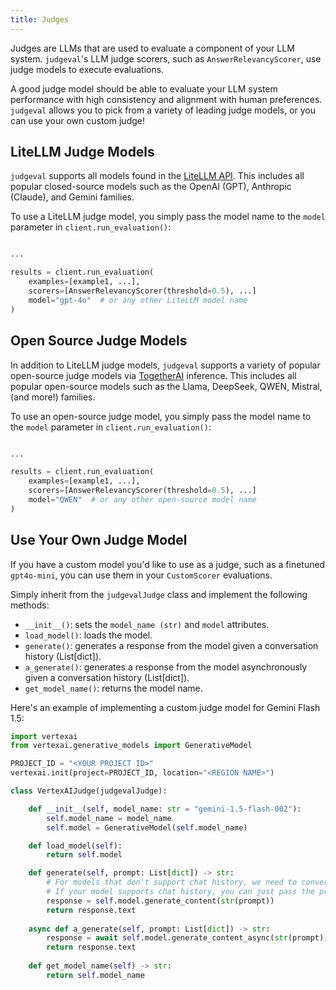 ```yaml
---
title: Judges
---
```


Judges are LLMs that are used to evaluate a component of your LLM system. `judgeval`'s LLM judge scorers, such as 
`AnswerRelevancyScorer`, use judge models to execute evaluations.

A good judge model should be able to evaluate your LLM system performance with high consistency and alignment with human preferences. 
`judgeval` allows you to pick from a variety of leading judge models, or you can use your own custom judge!


## LiteLLM Judge Models
`judgeval` supports all models found in the [LiteLLM API](https://docs.litellm.ai/docs/providers). 
This includes all popular closed-source models such as the OpenAI (GPT), Anthropic (Claude), and Gemini families. 

To use a LiteLLM judge model, you simply pass the model name to the `model` parameter in `client.run_evaluation()`:

```python judge.py

...

results = client.run_evaluation(
    examples=[example1, ...],
    scorers=[AnswerRelevancyScorer(threshold=0.5), ...]
    model="gpt-4o"  # or any other LiteLLM model name
)
```

## Open Source Judge Models

In addition to LiteLLM judge models, `judgeval` supports a variety of popular open-source judge models via [TogetherAI](https://together.ai/) inference. 
This includes all popular open-source models such as the Llama, DeepSeek, QWEN, Mistral, (and more!) families.

To use an open-source judge model, you simply pass the model name to the `model` parameter in `client.run_evaluation()`:

```python judge.py

...

results = client.run_evaluation(
    examples=[example1, ...],
    scorers=[AnswerRelevancyScorer(threshold=0.5), ...]
    model="QWEN"  # or any other open-source model name
)
```

## Use Your Own Judge Model

If you have a custom model you'd like to use as a judge, such as a finetuned `gpt4o-mini`, you can use them in your `CustomScorer` evaluations.

Simply inherit from the `judgevalJudge` class and implement the following methods:
- `__init__()`: sets the `model_name (str)` and `model` attributes.
- `load_model()`: loads the model.
- `generate()`: generates a response from the model given a conversation history (List[dict]).
- `a_generate()`: generates a response from the model asynchronously given a conversation history (List[dict]).
- `get_model_name()`: returns the model name.

Here's an example of implementing a custom judge model for Gemini Flash 1.5:

```python gemini_judge.py 
import vertexai
from vertexai.generative_models import GenerativeModel

PROJECT_ID = "<YOUR PROJECT ID>"
vertexai.init(project=PROJECT_ID, location="<REGION NAME>")

class VertexAIJudge(judgevalJudge):

    def __init__(self, model_name: str = "gemini-1.5-flash-002"):
        self.model_name = model_name
        self.model = GenerativeModel(self.model_name)

    def load_model(self):
        return self.model

    def generate(self, prompt: List[dict]) -> str:
        # For models that don't support chat history, we need to convert to string
        # If your model supports chat history, you can just pass the prompt directly
        response = self.model.generate_content(str(prompt))
        return response.text
    
    async def a_generate(self, prompt: List[dict]) -> str:
        response = await self.model.generate_content_async(str(prompt))
        return response.text
    
    def get_model_name(self) -> str:
        return self.model_name
```
